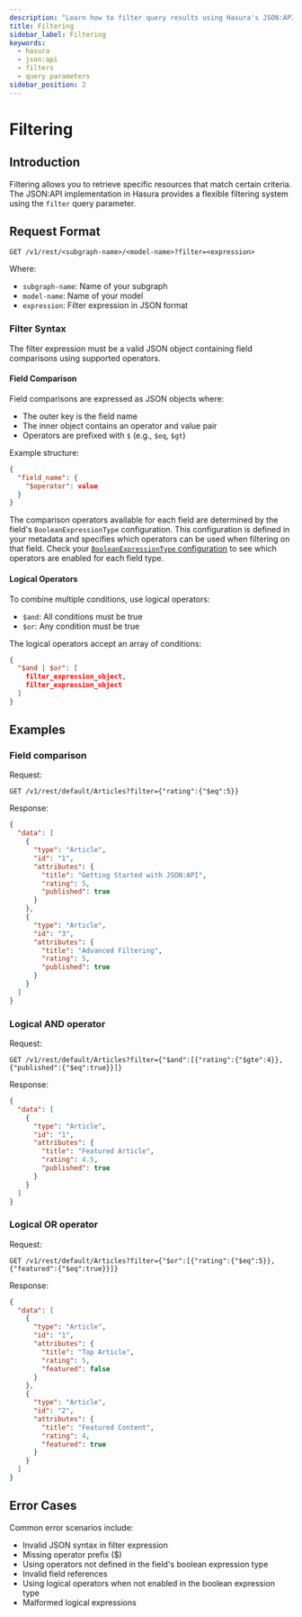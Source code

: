 ```yaml
---
description: "Learn how to filter query results using Hasura's JSON:API implementation"
title: Filtering
sidebar_label: Filtering
keywords:
  - hasura
  - json:api
  - filters
  - query parameters
sidebar_position: 2
---
```


# Filtering

## Introduction

Filtering allows you to retrieve specific resources that match certain criteria. The JSON:API implementation in Hasura
provides a flexible filtering system using the `filter` query parameter.

## Request Format

```http
GET /v1/rest/<subgraph-name>/<model-name>?filter=<expression>
```

Where:

- `subgraph-name`: Name of your subgraph
- `model-name`: Name of your model
- `expression`: Filter expression in JSON format

### Filter Syntax

The filter expression must be a valid JSON object containing field comparisons using supported operators.

#### Field Comparison

Field comparisons are expressed as JSON objects where:

- The outer key is the field name
- The inner object contains an operator and value pair
- Operators are prefixed with `$` (e.g., `$eq`, `$gt`)

Example structure:

```json
{
  "field_name": {
    "$operator": value
  }
}
```

The comparison operators available for each field are determined by the field's `BooleanExpressionType` configuration.
This configuration is defined in your metadata and specifies which operators can be used when filtering on that field.
Check your
[`BooleanExpressionType` configuration](reference/metadata-reference/boolean-expressions.mdx#booleanexpressiontype-booleanexpressiontype)
to see which operators are enabled for each field type.

#### Logical Operators

To combine multiple conditions, use logical operators:

- `$and`: All conditions must be true
- `$or`: Any condition must be true

The logical operators accept an array of conditions:

```json
{
  "$and | $or": [
    filter_expression_object,
    filter_expression_object
  ]
}
```

## Examples

### Field comparison

Request:

```http
GET /v1/rest/default/Articles?filter={"rating":{"$eq":5}}
```

Response:

```json
{
  "data": [
    {
      "type": "Article",
      "id": "1",
      "attributes": {
        "title": "Getting Started with JSON:API",
        "rating": 5,
        "published": true
      }
    },
    {
      "type": "Article",
      "id": "3",
      "attributes": {
        "title": "Advanced Filtering",
        "rating": 5,
        "published": true
      }
    }
  ]
}
```

### Logical AND operator

Request:

```http
GET /v1/rest/default/Articles?filter={"$and":[{"rating":{"$gte":4}},{"published":{"$eq":true}}]}
```

Response:

```json
{
  "data": [
    {
      "type": "Article",
      "id": "1",
      "attributes": {
        "title": "Featured Article",
        "rating": 4.5,
        "published": true
      }
    }
  ]
}
```

### Logical OR operator

Request:

```http
GET /v1/rest/default/Articles?filter={"$or":[{"rating":{"$eq":5}},{"featured":{"$eq":true}}]}
```

Response:

```json
{
  "data": [
    {
      "type": "Article",
      "id": "1",
      "attributes": {
        "title": "Top Article",
        "rating": 5,
        "featured": false
      }
    },
    {
      "type": "Article",
      "id": "2",
      "attributes": {
        "title": "Featured Content",
        "rating": 4,
        "featured": true
      }
    }
  ]
}
```

## Error Cases

Common error scenarios include:

- Invalid JSON syntax in filter expression
- Missing operator prefix ($)
- Using operators not defined in the field's boolean expression type
- Invalid field references
- Using logical operators when not enabled in the boolean expression type
- Malformed logical expressions
